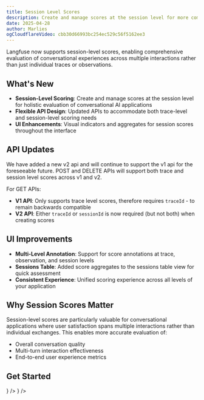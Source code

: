 ```yaml
---
title: Session Level Scores
description: Create and manage scores at the session level for more comprehensive evaluation of conversational AI applications
date: 2025-04-28
author: Marlies
ogCloudflareVideo: cbb30d66993bc254ec529c56f5162ee3
---
```



<ChangelogHeader />

Langfuse now supports session-level scores, enabling comprehensive evaluation of conversational experiences across multiple interactions rather than just individual traces or observations.

## What's New

- **Session-Level Scoring**: Create and manage scores at the session level for holistic evaluation of conversational AI applications
- **Flexible API Design**: Updated APIs to accommodate both trace-level and session-level scoring needs
- **UI Enhancements**: Visual indicators and aggregates for session scores throughout the interface

## API Updates

We have added a new v2 api and will continue to support the v1 api for the foreseeable future.
POST and DELETE APIs will support both trace and session level scores across v1 and v2.

For GET APIs:

- **V1 API**: Only supports trace level scores, therefore requires `traceId` - to remain backwards compatible
- **V2 API**: Either `traceId` or `sessionId` is now required (but not both) when creating scores


## UI Improvements

- **Multi-Level Annotation**: Support for score annotations at trace, observation, and session levels
- **Sessions Table**: Added score aggregates to the sessions table view for quick assessment
- **Consistent Experience**: Unified scoring experience across all levels of your application

## Why Session Scores Matter

Session-level scores are particularly valuable for conversational applications where user satisfaction spans multiple interactions rather than individual exchanges. This enables more accurate evaluation of:

- Overall conversation quality
- Multi-turn interaction effectiveness
- End-to-end user experience metrics

## Get Started


<Cards num={2}>
  <Card title="Custom Scores Documentation" href="/docs/evaluation/evaluation-methods/custom-scores" icon={<Book />} />
  <Card title="Session Documentation" href="/docs/observability/features/sessions" icon={<Book />} />
</Cards>